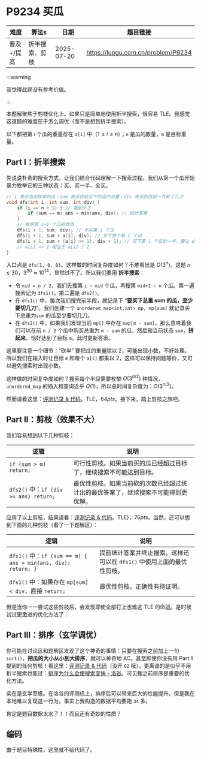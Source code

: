 # P9234 买瓜


| 难度                                   | 算法s          | 日期       | 题目链接                           |
| -------------------------------------- | -------------- | ---------- | ---------------------------------- |
| <ColorDot color='#52c41a' />普及+/提高 | 折半搜索、剪枝 | 2025-07-20 | https://luogu.com.cn/problem/P9234 |

:::warning

我觉得此题没有参考价值。

:::

本题解聚焦于剪枝优化上。如果只是简单地使用折半搜索，很容易 TLE。我感觉这道题的难度在于怎么调优（而不是想到折半搜索）。

以下都把第 $i$ 个瓜的重量存在 `a[i]` 中（$1\le i\le n$）；`n` 是瓜的数量，`m` 是目标重量。

## Part I：折半搜索

先说说朴素的搜索方式，让我们结合代码理解一下搜索过程。我们从第一个瓜开始暴力枚举它的三种状态：买、买一半、全买。

```cpp
// i 表示当前枚举的瓜；sum 表示目前买下的瓜的总重；div 表示到目前一共砍了几刀
void dfs(int i, int sum, int div) {
    if (i == n + 1) { // 搜到头了
        if (sum == m) ans = min(ans, div); // 统计答案
    }
    // 枚举第 i+1 个瓜的状态
    dfs(i + 1, sum, div); // 不买第 i 个瓜
    dfs(i + 1, sum + a[i], div); // 买下整个第 i 个瓜
    dfs(i + 1, sum + (a[i] >> 1), div + 1); // 买下第 i 个瓜的一半，要让 div +1
    // a[i] >> 1 相当于 a[i] / 2
}
```

入口点是 `dfs(1, 0, 0)`。这样做的时间复杂度如何？不难看出是 $O(3^n)$。这题 $n\le30$，$3^{30}\approx10^{14}$，显然过不了。所以我们要用 **折半搜索**：

- 令 `mid = n / 2`，我们先搜第 `i ~ mid` 个瓜，再搜第 `mid+1 ~ n` 个瓜。第一遍搜索记为 `dfs1()`，第二遍是 `dfs2()`。
- 在 `dfs1()` 中，每次我们搜完前半段，就记录下 “**要买下总重 sum 的瓜，至少要切几刀**”。我们创建一个 `unordered_map<int,int> mp`，`mp[sum]` 就记录买下总重为`sum` 的瓜至少要切几刀。
- 在 `dfs2()` 中，如果我们发现当前 `mp[]` 中存在 `map[m - sum]`，那么意味着我们可以在前 `n / 2` 个瓜中购买总重为 `m - sum` 的瓜，然后和当前状态 `sum`，**拼起来**，恰好达到了目标 `m`。此时更新答案。

这里要注意一个细节：“砍半” 要把瓜的重量除以 2，可能出现小数，不好处理。所以我们在输入时让目标 `m` 和每个 `a[i]` 都乘以 2，这样可以保持问题等价，又可以避免搜索时出现小数。

这样做的时间复杂度如何？搜索每个半段需要枚举 $O(3^{n/2})$ 种情况，`unordered_map` 的插入和查询近乎 $O(1)$，所以总时间复杂度为：$O(3^{n/2})$。

然而请看这里：[评测记录 & 代码](https://www.luogu.com.cn/record/225746342)。TLE，$64pts$。接下来，踏上剪枝之旅吧。

## Part II：剪枝（效果不大）

我们容易想到以下几种剪枝：

| 逻辑                                   | 说明                                                                               |
| -------------------------------------- | ---------------------------------------------------------------------------------- |
| `if (sum > m) return;`                 | 可行性剪枝。如果当前买的瓜已经超过目标了，继续搜索不可能达到目标。                 |
| `dfs2()` 中：`if (div >= ans) return;` | 最优性剪枝。如果当前砍的次数已经超过统计出的最优答案了，继续搜索不可能得到更优解。 |

应用了以上剪枝，结果请看：[评测记录 & 代码](https://www.luogu.com.cn/record/225747869)。TLE}，$76pts$。当然，还可以想到下面的几种剪枝（看了一下题解区）：

| 逻辑                                                          | 说明                                                                   |
| ------------------------------------------------------------- | ---------------------------------------------------------------------- |
| `dfs1()` 中：`if (sum == m) { ans = min(ans, div); return; }` | 提前统计答案并终止搜索。这样还可以在 `dfs1()` 中使用上面的最优性剪枝。 |
| `dfs1()` 中：如果存在 `mp[sum] < div`，直接 `return;`         | 最优性剪枝。正确性有待证明。                                           |

但是当你一一尝试这些剪枝后，会发现即使全部打上也难逃 TLE 的命运。是时候试试更激进的优化方法了：

## Part III：排序（玄学调优）

你可能在讨论区和题解区发现了这个神奇的事情：只要在搜索之前加上一句 `sort()`，**把瓜的大小从小到大排序**，就可以神奇地 AC。甚至即使你没有用 Part II 提到的任何剪枝！看这里：[评测记录 & 代码](https://www.luogu.com.cn/record/225750543)（没开 `O2` 哦）。更离谱的是似乎不用折半搜索也能过：[排序为什么会使搜索变快 - 洛谷](https://www.luogu.com.cn/discuss/602217)。可见搜之前排序是重要的优化方法。

实在是玄学至极。在洛谷的评测机上，排序后可以带来巨大的性能提升。但是我在本地难以复现这一行为。事实上我构造的数据平均要跑 `3s` 多。

肯定是题目数据太水了！！而且还有奇妙的性质？

## 编码

由于题目特殊性，这里就不给代码了。